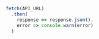 ```js
fetch(API_URL)
  .then(
    response => response.json(),
    error => console.warn(error)
  )
```
